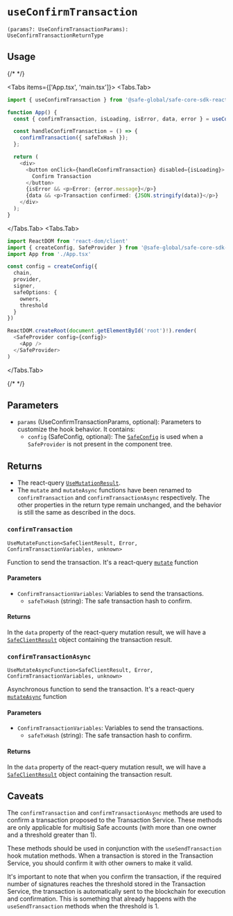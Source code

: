 
# `useConfirmTransaction`

`(params?: UseConfirmTransactionParams): UseConfirmTransactionReturnType`

## Usage

{/* <!-- vale off --> */}

<Tabs items={['App.tsx', 'main.tsx']}>
  <Tabs.Tab>
  ```typescript
  import { useConfirmTransaction } from '@safe-global/safe-core-sdk-react-hooks'
  
  function App() {
    const { confirmTransaction, isLoading, isError, data, error } = useConfirmTransaction();

    const handleConfirmTransaction = () => {
      confirmTransaction({ safeTxHash });
    };

    return (
      <div>
        <button onClick={handleConfirmTransaction} disabled={isLoading}>
          Confirm Transaction
        </button>
        {isError && <p>Error: {error.message}</p>}
        {data && <p>Transaction confirmed: {JSON.stringify(data)}</p>}
      </div>
    );
  }
  ```
  </Tabs.Tab>
  <Tabs.Tab>
  ```typescript
  import ReactDOM from 'react-dom/client'
  import { createConfig, SafeProvider } from '@safe-global/safe-core-sdk-react-hooks'
  import App from './App.tsx'

  const config = createConfig({
    chain,
    provider,
    signer,
    safeOptions: {
      owners,
      threshold
    }
  })

  ReactDOM.createRoot(document.getElementById('root')!).render(
    <SafeProvider config={config}>
      <App />
    </SafeProvider>
  )
  ```
  </Tabs.Tab>
</Tabs>

{/* <!-- vale on --> */}

## Parameters

- `params` (UseConfirmTransactionParams, optional): Parameters to customize the hook behavior. It contains:
  - `config` (SafeConfig, optional): The [`SafeConfig`](./safeconfig.mdx) is used when a `SafeProvider` is not present in the component tree.

## Returns 

- The react-query [`UseMutationResult`](https://tanstack.com/query/v4/docs/framework/react/reference/useMutation).
- The `mutate` and `mutateAsync` functions have been renamed to `confirmTransaction` and `confirmTransactionAsync` respectively. The other properties in the return type remain unchanged, and the behavior is still the same as described in the docs.

### `confirmTransaction`

`UseMutateFunction<SafeClientResult, Error, ConfirmTransactionVariables, unknown>`

Function to send the transaction. It's a react-query [`mutate`](https://tanstack.com/query/v4/docs/framework/react/reference/useMutation) function

#### Parameters

- `ConfirmTransactionVariables`: Variables to send the transactions.
  - `safeTxHash` (string): The safe transaction hash to confirm.

#### Returns

In the `data` property of the react-query mutation result, we will have a [`SafeClientResult`](https://github.com/safe-global/safe-core-sdk/blob/9fca59736c418dc6253404b4a7784e2245d83312/packages/sdk-starter-kit/src/types.ts#L67-L85) object containing the transaction result.

### `confirmTransactionAsync`

`UseMutateAsyncFunction<SafeClientResult, Error, ConfirmTransactionVariables, unknown>`

Asynchronous function to send the transaction. It's a react-query [`mutateAsync`](https://tanstack.com/query/v4/docs/framework/react/reference/useMutation) function

#### Parameters

- `ConfirmTransactionVariables`: Variables to send the transactions.
  - `safeTxHash` (string): The safe transaction hash to confirm.

#### Returns

In the `data` property of the react-query mutation result, we will have a [`SafeClientResult`](https://github.com/safe-global/safe-core-sdk/blob/9fca59736c418dc6253404b4a7784e2245d83312/packages/sdk-starter-kit/src/types.ts#L67-L85) object containing the transaction result.

## Caveats

The `confirmTransaction` and `confirmTransactionAsync` methods are used to confirm a transaction proposed to the Transaction Service. These methods are only applicable for multisig Safe accounts (with more than one owner and a threshold greater than 1).

These methods should be used in conjunction with the `useSendTransaction` hook mutation methods. When a transaction is stored in the Transaction Service, you should confirm it with other owners to make it valid.

It's important to note that when you confirm the transaction, if the required number of signatures reaches the threshold stored in the Transaction Service, the transaction is automatically sent to the blockchain for execution and confirmation. This is something that already happens with the `useSendTransaction` methods when the threshold is 1.